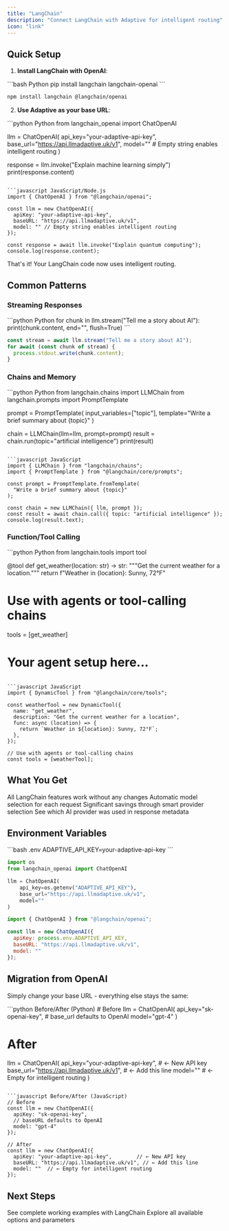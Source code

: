 ```yaml
---
title: "LangChain"
description: "Connect LangChain with Adaptive for intelligent routing"
icon: "link"
---
```


## Quick Setup

1. **Install LangChain with OpenAI**:

<CodeGroup>
```bash Python
pip install langchain langchain-openai
```

```bash JavaScript/Node.js  
npm install langchain @langchain/openai
```
</CodeGroup>

2. **Use Adaptive as your base URL**:

<CodeGroup>
```python Python
from langchain_openai import ChatOpenAI

llm = ChatOpenAI(
    api_key="your-adaptive-api-key",
    base_url="https://api.llmadaptive.uk/v1",
    model="" # Empty string enables intelligent routing
)

response = llm.invoke("Explain machine learning simply")
print(response.content)
```

```javascript JavaScript/Node.js
import { ChatOpenAI } from "@langchain/openai";

const llm = new ChatOpenAI({
  apiKey: "your-adaptive-api-key",
  baseURL: "https://api.llmadaptive.uk/v1", 
  model: "" // Empty string enables intelligent routing
});

const response = await llm.invoke("Explain quantum computing");
console.log(response.content);
```
</CodeGroup>

That's it! Your LangChain code now uses intelligent routing.

## Common Patterns

### Streaming Responses

<CodeGroup>
```python Python
for chunk in llm.stream("Tell me a story about AI"):
    print(chunk.content, end="", flush=True)
```

```javascript JavaScript
const stream = await llm.stream("Tell me a story about AI");
for await (const chunk of stream) {
  process.stdout.write(chunk.content);
}
```
</CodeGroup>

### Chains and Memory

<CodeGroup>
```python Python
from langchain.chains import LLMChain
from langchain.prompts import PromptTemplate

prompt = PromptTemplate(
    input_variables=["topic"],
    template="Write a brief summary about {topic}"
)

chain = LLMChain(llm=llm, prompt=prompt)
result = chain.run(topic="artificial intelligence")
print(result)
```

```javascript JavaScript
import { LLMChain } from "langchain/chains";
import { PromptTemplate } from "@langchain/core/prompts";

const prompt = PromptTemplate.fromTemplate(
  "Write a brief summary about {topic}"
);

const chain = new LLMChain({ llm, prompt });
const result = await chain.call({ topic: "artificial intelligence" });
console.log(result.text);
```
</CodeGroup>

### Function/Tool Calling

<CodeGroup>
```python Python
from langchain.tools import tool

@tool
def get_weather(location: str) -> str:
    """Get the current weather for a location."""
    return f"Weather in {location}: Sunny, 72°F"

# Use with agents or tool-calling chains
tools = [get_weather]
# Your agent setup here...
```

```javascript JavaScript
import { DynamicTool } from "@langchain/core/tools";

const weatherTool = new DynamicTool({
  name: "get_weather",
  description: "Get the current weather for a location",
  func: async (location) => {
    return `Weather in ${location}: Sunny, 72°F`;
  },
});

// Use with agents or tool-calling chains
const tools = [weatherTool];
```
</CodeGroup>

## What You Get

<CardGroup cols={2}>
  <Card title="Same LangChain API" icon="check">
    All LangChain features work without any changes
  </Card>
  <Card title="Intelligent Routing" icon="brain">
    Automatic model selection for each request
  </Card>
  <Card title="Cost Optimization" icon="dollar-sign">
    Significant savings through smart provider selection
  </Card>
  <Card title="Provider Transparency" icon="eye">
    See which AI provider was used in response metadata
  </Card>
</CardGroup>

## Environment Variables

<CodeGroup>
```bash .env
ADAPTIVE_API_KEY=your-adaptive-api-key
```

```python Python usage
import os
from langchain_openai import ChatOpenAI

llm = ChatOpenAI(
    api_key=os.getenv("ADAPTIVE_API_KEY"),
    base_url="https://api.llmadaptive.uk/v1",
    model=""
)
```

```javascript JavaScript usage
import { ChatOpenAI } from "@langchain/openai";

const llm = new ChatOpenAI({
  apiKey: process.env.ADAPTIVE_API_KEY,
  baseURL: "https://api.llmadaptive.uk/v1",
  model: ""
});
```
</CodeGroup>

## Migration from OpenAI

Simply change your base URL - everything else stays the same:

<CodeGroup>
```python Before/After (Python)
# Before
llm = ChatOpenAI(
    api_key="sk-openai-key",
    # base_url defaults to OpenAI
    model="gpt-4"
)

# After  
llm = ChatOpenAI(
    api_key="your-adaptive-api-key",     # ← New API key
    base_url="https://api.llmadaptive.uk/v1", # ← Add this line
    model=""  # ← Empty for intelligent routing
)
```

```javascript Before/After (JavaScript)
// Before
const llm = new ChatOpenAI({
  apiKey: "sk-openai-key",
  // baseURL defaults to OpenAI
  model: "gpt-4"
});

// After
const llm = new ChatOpenAI({
  apiKey: "your-adaptive-api-key",        // ← New API key
  baseURL: "https://api.llmadaptive.uk/v1", // ← Add this line  
  model: ""  // ← Empty for intelligent routing
});
```
</CodeGroup>

## Next Steps

<CardGroup cols={2}>
  <Card title="More Examples" href="/examples/basic-chat" icon="code">
    See complete working examples with LangChain
  </Card>
  <Card title="API Reference" href="/api-reference/chat-completions" icon="book">
    Explore all available options and parameters
  </Card>
</CardGroup>